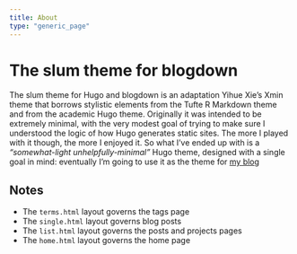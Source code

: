 ```yaml
---
title: About
type: "generic_page"
---
```


# The slum theme for blogdown

The slum theme for Hugo and blogdown is an adaptation Yihue Xie’s Xmin theme that borrows stylistic elements from the Tufte R Markdown theme and from the academic Hugo theme. Originally it was intended to be extremely minimal, with the very modest goal of trying to make sure I understood the logic of how Hugo generates static sites. The more I played with it though, the more I enjoyed it. So what I've ended up with is a *"somewhat-light unhelpfully-minimal"* Hugo theme, designed with a single goal in mind: eventually I'm going to use it as the theme for [my blog](https://djnavarro.net)

## Notes

- The `terms.html` layout governs the tags page
- The `single.html` layout governs blog posts
- The `list.html` layout governs the posts and projects pages
- The `home.html` layout governs the home page

